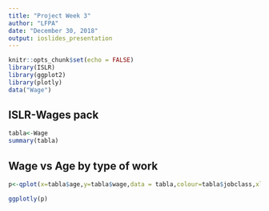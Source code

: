 ---
title: "Project Week 3"
author: "LFPA"
date: "December 30, 2018"
output: ioslides_presentation
---

```{r setup, include=FALSE}
knitr::opts_chunk$set(echo = FALSE)
library(ISLR)
library(ggplot2)
library(plotly)
data("Wage")
```

## ISLR-Wages pack

```{r,echo=FALSE,comment=""}

tabla<-Wage
summary(tabla)

```

## Wage vs Age by type of work

```{r,echo=FALSE}
p<-qplot(x=tabla$age,y=tabla$wage,data = tabla,colour=tabla$jobclass,xlab = "Age (years)",ylab = "Wage (k USD$)",main = "Wage vs Age")

ggplotly(p)
```

